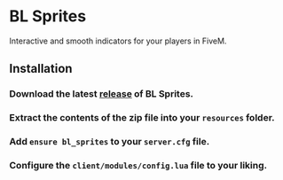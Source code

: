 
# BL Sprites

Interactive and smooth indicators for your players in FiveM.

<ResourceLinks repo="https://github.com/Byte-Labs-Project/bl_ui" />

## Installation

<Steps>

### Download the latest [release](https://github.com/Byte-Labs-Project/bl_sprites/releases) of BL Sprites.

### Extract the contents of the zip file into your `resources` folder.

### Add `ensure bl_sprites` to your `server.cfg` file.

### Configure the `client/modules/config.lua` file to your liking.
</Steps>